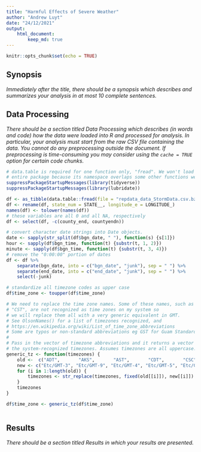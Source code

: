 ```yaml
---
title: "Harmful Effects of Severe Weather"
author: "Andrew Luyt"
date: "24/12/2021"
output: 
    html_document:
        keep_md: true
---
```


```r
knitr::opts_chunk$set(echo = TRUE)
```

## Synopsis
*Immediately after the title, there should be a synopsis which describes and 
summarizes your analysis in at most 10 complete sentences.*

## Data Processing
*There should be a section titled Data Processing which describes (in words and 
code) how the data were loaded into R and processed for analysis. In particular, 
your analysis must start from the raw CSV file containing the data. You cannot 
do any preprocessing outside the document. If preprocessing is time-consuming 
you may consider using the `cache = TRUE` option for certain code chunks.*

```r
# data.table is required for one function only, "fread". We won't load the
# entire package because its namespace overlaps some other functions we use.
suppressPackageStartupMessages(library(tidyverse))
suppressPackageStartupMessages(library(lubridate))
```

```r
df <- as_tibble(data.table::fread(file = "repdata_data_StormData.csv.bz2"))
df <- rename(df, state_num = STATE__, longitude_e = LONGITUDE_)
names(df) <- tolower(names(df))
# these variables are all 0 and all NA, respectively
df <- select(df, -c(county_end, countyendn))

# convert character date strings into Date objects.
date <- sapply(str_split(df$bgn_date, " "), function(s) {s[1]})
hour <- sapply(df$bgn_time, function(t) {substr(t, 1, 2)})
minute <- sapply(df$bgn_time, function(t) {substr(t, 3, 4)})
# remove the "0:00:00" portion of dates
df <- df %>% 
    separate(bgn_date, into = c("bgn_date", "junk"), sep = " ") %>% 
    separate(end_date, into = c("end_date", "junk"), sep = " ") %>% 
    select(-junk)

# standardize all timezone codes as upper case
df$time_zone <- toupper(df$time_zone)

# We need to replace the time zone names. Some of these names, such as
# "CST", are not recognized as time zones on my system so
# we will replace them all with a very generic equivalent in GMT.
# See OlsonNames() for a list of timezones recognized, and
# https://en.wikipedia.org/wiki/List_of_time_zone_abbreviations
# Some are typos or non-standard abbreviations eg GST for Guam Standard Time.
#
# Pass in the vector of timezone abbreviations and it returns a vector of
# the system-recognized timezones. Assumes timezones are all uppercase.
generic_tz <- function(timezones) {
    old <-  c("ADT",       "AKS",       "AST",       "CDT",       "CSC",       "CST",       "EDT",       "EST",       "ESY",       "GMT",       "GST",       "HST",        "MDT",       "MST",       "PDT",       "PST",       "SCT",       "SST",        "UNK",       "UTC")
    new <- c("Etc/GMT-3", "Etc/GMT-9", "Etc/GMT-4", "Etc/GMT-5", "Etc/GMT-6", "Etc/GMT-6", "Etc/GMT-4", "Etc/GMT-5", "Etc/GMT-5", "GMT", "Etc/GMT+10", "Etc/GMT-10", "Etc/GMT-6", "Etc/GMT-7", "Etc/GMT-7", "Etc/GMT-8", "Etc/GMT-5", "Etc/GMT+10", "Etc/GMT-6", "Etc/GMT0")
    for (i in 1:length(old)) {
        timezones <- str_replace(timezones, fixed(old[[i]]), new[[i]])
    }
    timezones
}

df$time_zone <- generic_tz(df$time_zone)



```


## Results
*There should be a section titled Results in which your results are presented.*

